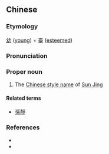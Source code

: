 {{also|幼台}}
==Chinese==
{{zh-forms|s=幼台}}

===Etymology===
[[幼]] ([[young]]) + [[臺]] ([[esteemed]])

===Pronunciation===
{{zh-pron
|m=Yòutái
|cat=pn
}}

===Proper noun===
{{zh-proper noun}}

# The [[w:Chinese style name|Chinese style name]] of [[w:Sun Jing|Sun Jing]]

====Related terms====
* [[孫靜]]

===References===
* {{pedialite|孫靜|lang=zh}}
* {{pedialite|Sun Jing}}